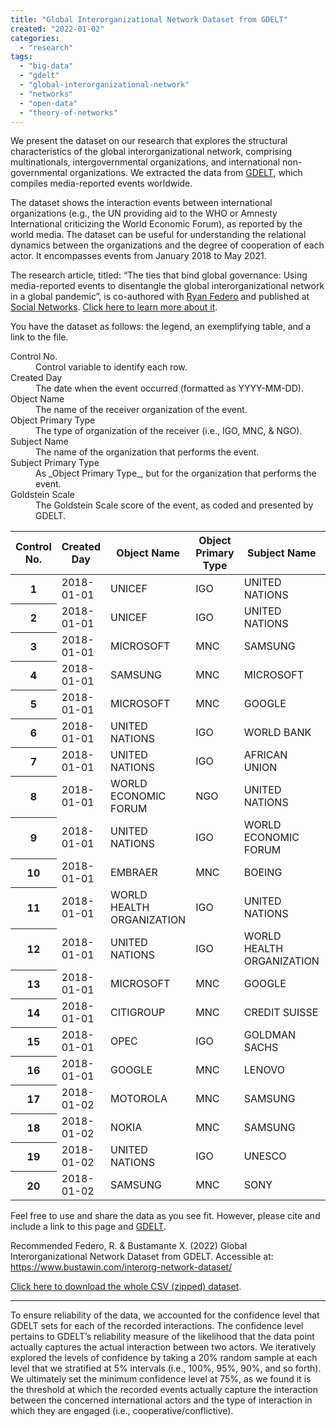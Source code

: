 ```yaml
---
title: "Global Interorganizational Network Dataset from GDELT"
created: "2022-01-02"
categories:
  - "research"
tags:
  - "big-data"
  - "gdelt"
  - "global-interorganizational-network"
  - "networks"
  - "open-data"
  - "theory-of-networks"
---
```


We present the dataset on our research that explores the structural characteristics of the global
interorganizational network, comprising multinationals, intergovernmental organizations, and
international non-governmental organizations. We extracted the data
from [GDELT](https://www.gdeltproject.org), which compiles media-reported events worldwide.

The dataset shows the interaction events between international organizations (e.g., the UN
providing aid to the WHO or Amnesty International criticizing the World Economic Forum), as
reported by the world media. The dataset can be useful for understanding the relational dynamics
between the organizations and the degree of cooperation of each actor. It encompasses events from
January 2018 to May 2021.

The research article, titled: “The ties that bind global governance: Using media-reported events to
disentangle the global interorganizational network in a global pandemic”, is co-authored
with [Ryan Federo](https://ryanfedero.com) and published
at [Social Networks](https://www.sciencedirect.com/science/article/pii/S037887332200034X). [Click here to learn more about it](https://www.bustawin.com/interorg-network/).

You have the dataset as follows: the legend, an exemplifying table, and a link to the file.

<dl>
<dt>Control No.</dt><dd>Control variable to identify each row.</dd>
<dt>Created Day</dt><dd>The date when the event occurred (formatted as YYYY-MM-DD).</dd>
<dt>Object Name</dt><dd>The name of the receiver organization of the event.</dd>
<dt>Object Primary Type</dt><dd>The type of organization of the receiver (i.e., IGO, MNC, & NGO).</dd>
<dt>Subject Name</dt><dd>The name of the organization that performs the event.</dd>
<dt>Subject Primary Type</dt><dd>As _Object Primary Type_, but for the organization that performs the event.</dd>
<dt>Goldstein Scale</dt><dd>The Goldstein Scale score of the event, as coded and presented by GDELT.</dd>
</dl>

<Table>
  <thead>
    <tr>
      <th role="col">Control No.</th>
      <th role="col">Created Day</th>
      <th role="col">Object Name</th>
      <th role="col">Object Primary Type</th>
      <th role="col">Subject Name</th>
      <th role="col">Subject Primary Type</th>
      <th role="col">Goldstein Scale</th>
    </tr>
  </thead>
  <tbody>
    <tr><th role="row">1</th><td><time>2018-01-01</time></td><td>UNICEF</td><td>IGO</td><td>UNITED NATIONS</td><td>IGO</td><td>0</td></tr>
    <tr><th role="row">2</th><td><time>2018-01-01</time></td><td>UNICEF</td><td>IGO</td><td>UNITED NATIONS</td><td>IGO</td><td>7.4</td></tr>
    <tr><th role="row">3</th><td><time>2018-01-01</time></td><td>MICROSOFT</td><td>MNC</td><td>SAMSUNG</td><td>MNC</td><td>\-10</td></tr>
    <tr><th role="row">4</th><td><time>2018-01-01</time></td><td>SAMSUNG</td><td>MNC</td><td>MICROSOFT</td><td>MNC</td><td>\-10</td></tr>
    <tr><th role="row">5</th><td><time>2018-01-01</time></td><td>MICROSOFT</td><td>MNC</td><td>GOOGLE</td><td>MNC</td><td>3</td></tr>
    <tr><th role="row">6</th><td><time>2018-01-01</time></td><td>UNITED NATIONS</td><td>IGO</td><td>WORLD BANK</td><td>IGO</td><td>3.4</td></tr>
    <tr><th role="row">7</th><td><time>2018-01-01</time></td><td>UNITED NATIONS</td><td>IGO</td><td>AFRICAN UNION</td><td>IGO</td><td>4</td></tr>
    <tr><th role="row">8</th><td><time>2018-01-01</time></td><td>WORLD ECONOMIC FORUM</td><td>NGO</td><td>UNITED NATIONS</td><td>IGO</td><td>2.8</td></tr>
    <tr><th role="row">9</th><td><time>2018-01-01</time></td><td>UNITED NATIONS</td><td>IGO</td><td>WORLD ECONOMIC FORUM</td><td>NGO</td><td>1.9</td></tr>
    <tr><th role="row">10</th><td><time>2018-01-01</time></td><td>EMBRAER</td><td>MNC</td><td>BOEING</td><td>MNC</td><td>\-0.4</td></tr>
    <tr><th role="row">11</th><td><time>2018-01-01</time></td><td>WORLD HEALTH ORGANIZATION</td><td>IGO</td><td>UNITED NATIONS</td><td>IGO</td><td>8</td></tr>
    <tr><th role="row">12</th><td><time>2018-01-01</time></td><td>UNITED NATIONS</td><td>IGO</td><td>WORLD HEALTH ORGANIZATION</td><td>IGO</td><td>8</td></tr>
    <tr><th role="row">13</th><td><time>2018-01-01</time></td><td>MICROSOFT</td><td>MNC</td><td>GOOGLE</td><td>MNC</td><td>4</td></tr>
    <tr><th role="row">14</th><td><time>2018-01-01</time></td><td>CITIGROUP</td><td>MNC</td><td>CREDIT SUISSE</td><td>MNC</td><td>0</td></tr>
    <tr><th role="row">15</th><td><time>2018-01-01</time></td><td>OPEC</td><td>IGO</td><td>GOLDMAN SACHS</td><td>MNC</td><td>0.4</td></tr>
    <tr><th role="row">16</th><td><time>2018-01-01</time></td><td>GOOGLE</td><td>MNC</td><td>LENOVO</td><td>MNC</td><td>7</td></tr>
    <tr><th role="row">17</th><td><time>2018-01-02</time></td><td>MOTOROLA</td><td>MNC</td><td>SAMSUNG</td><td>MNC</td><td>\-2</td></tr>
    <tr><th role="row">18</th><td><time>2018-01-02</time></td><td>NOKIA</td><td>MNC</td><td>SAMSUNG</td><td>MNC</td><td>3</td></tr>
    <tr><th role="row">19</th><td><time>2018-01-02</time></td><td>UNITED NATIONS</td><td>IGO</td><td>UNESCO</td><td>IGO</td><td>3</td></tr>
    <tr><th role="row">20</th><td><time>2018-01-02</time></td><td>SAMSUNG</td><td>MNC</td><td>SONY</td><td>MNC</td><td>2.8</td></tr>
  </tbody>
</Table>

Feel free to use and share the data as you see fit. However, please cite and include a link to this
page and [GDELT](https://www.gdeltproject.org/about.html#termsofuse).

Recommended Federo, R. & Bustamante X. (2022) Global Interorganizational Network Dataset
from GDELT. Accessible at: https://www.bustawin.com/interorg-network-dataset/

[Click here to download the whole CSV (zipped) dataset](/files/gobal-interorg-data.csv.zip).

* * *

To ensure reliability of the data, we accounted for the confidence level that GDELT sets for each
of the recorded interactions. The confidence level pertains to GDELT’s reliability measure of the
likelihood that the data point actually captures the actual interaction between two actors. We
iteratively explored the levels of confidence by taking a 20% random sample at each level that we
stratified at 5% intervals (i.e., 100%, 95%, 90%, and so forth). We ultimately set the minimum
confidence level at 75%, as we found it is the threshold at which the recorded events actually
capture the interaction between the concerned international actors and the type of interaction in
which they are engaged (i.e., cooperative/conflictive).
